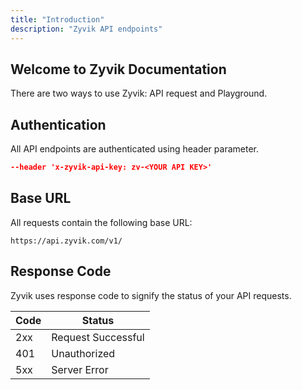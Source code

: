 ```yaml
---
title: "Introduction"
description: "Zyvik API endpoints"
---
```


## Welcome to Zyvik Documentation

There are two ways to use Zyvik: API request and Playground.

## Authentication

All API endpoints are authenticated using header parameter.

```json
--header 'x-zyvik-api-key: zv-<YOUR API KEY>'
```

## Base URL

All requests contain the following base URL:

```
https://api.zyvik.com/v1/
```

## Response Code

Zyvik uses response code to signify the status of your API requests.

| Code | Status             |
| ---- | ------------------ |
| 2xx  | Request Successful |
| 401  | Unauthorized       |
| 5xx  | Server Error       |